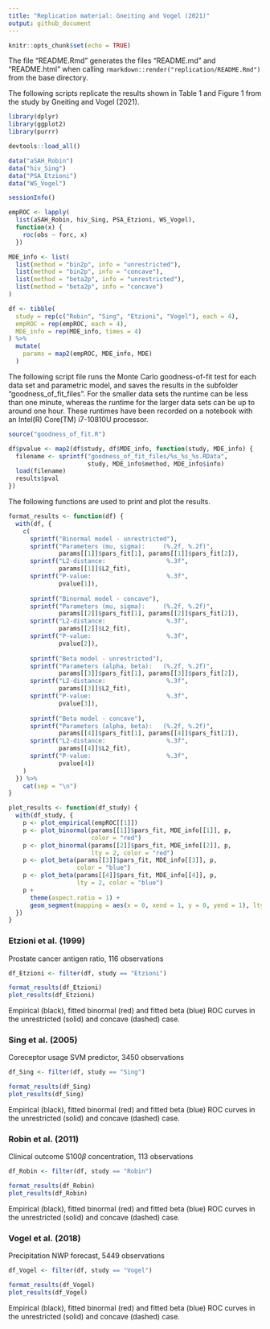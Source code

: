 ```yaml
---
title: "Replication material: Gneiting and Vogel (2021)"
output: github_document
---
```


```r
knitr::opts_chunk$set(echo = TRUE)

```

The file "README.Rmd" generates the files "README.md" and "README.html" when calling `rmarkdown::render("replication/README.Rmd")` from the base directory.

The following scripts replicate the results shown in Table 1 and Figure 1 from the study by Gneiting and Vogel (2021).

```r
library(dplyr)
library(ggplot2)
library(purrr)

devtools::load_all()

data("aSAH_Robin")
data("hiv_Sing")
data("PSA_Etzioni")
data("WS_Vogel")

sessionInfo()

```

```r
empROC <- lapply(
  list(aSAH_Robin, hiv_Sing, PSA_Etzioni, WS_Vogel),
  function(x) {
    roc(obs ~ forc, x)
  })

MDE_info <- list(
  list(method = "bin2p", info = "unrestricted"),
  list(method = "bin2p", info = "concave"),
  list(method = "beta2p", info = "unrestricted"),
  list(method = "beta2p", info = "concave")
)

df <- tibble(
  study = rep(c("Robin", "Sing", "Etzioni", "Vogel"), each = 4),
  empROC = rep(empROC, each = 4),
  MDE_info = rep(MDE_info, times = 4)
) %>%
  mutate(
    params = map2(empROC, MDE_info, MDE)
  )

```

The following script file runs the Monte Carlo goodness-of-fit test for each data set and parametric model, and saves the results in the subfolder "goodness_of_fit_files". For the smaller data sets the runtime can be less than one minute, whereas the runtime for the larger data sets can be up to around one hour. These runtimes have been recorded on a notebook with an Intel(R) Core(TM) i7-10810U processor.

```r
source("goodness_of_fit.R")

```


```r
df$pvalue <- map2(df$study, df$MDE_info, function(study, MDE_info) {
  filename <- sprintf("goodness_of_fit_files/%s_%s_%s.RData",
                      study, MDE_info$method, MDE_info$info)
  load(filename)
  results$pval
})

```

The following functions are used to print and plot the results.

```r
format_results <- function(df) {
  with(df, {
    c(
      sprintf("Binormal model - unrestricted"),
      sprintf("Parameters (mu, sigma):     (%.2f, %.2f)",
              params[[1]]$pars_fit[1], params[[1]]$pars_fit[2]),
      sprintf("L2-distance:                 %.3f",
              params[[1]]$L2_fit),
      sprintf("P-value:                     %.3f",
              pvalue[1]),
      
      sprintf("Binormal model - concave"),
      sprintf("Parameters (mu, sigma):     (%.2f, %.2f)",
              params[[2]]$pars_fit[1], params[[2]]$pars_fit[2]),
      sprintf("L2-distance:                 %.3f",
              params[[2]]$L2_fit),
      sprintf("P-value:                     %.3f",
              pvalue[2]),
      
      sprintf("Beta model - unrestricted"),
      sprintf("Parameters (alpha, beta):   (%.2f, %.2f)",
              params[[3]]$pars_fit[1], params[[3]]$pars_fit[2]),
      sprintf("L2-distance:                 %.3f",
              params[[3]]$L2_fit),
      sprintf("P-value:                     %.3f",
              pvalue[3]),
    
      sprintf("Beta model - concave"),
      sprintf("Parameters (alpha, beta):   (%.2f, %.2f)",
              params[[4]]$pars_fit[1], params[[4]]$pars_fit[2]),
      sprintf("L2-distance:                 %.3f",
              params[[4]]$L2_fit),
      sprintf("P-value:                     %.3f",
              pvalue[4])
    )
  }) %>%
    cat(sep = "\n")
}

plot_results <- function(df_study) {
  with(df_study, {
    p <- plot_empirical(empROC[[1]])
    p <- plot_binormal(params[[1]]$pars_fit, MDE_info[[1]], p,
                       color = "red")
    p <- plot_binormal(params[[2]]$pars_fit, MDE_info[[2]], p,
                       lty = 2, color = "red")
    p <- plot_beta(params[[3]]$pars_fit, MDE_info[[3]], p,
                   color = "blue")
    p <- plot_beta(params[[4]]$pars_fit, MDE_info[[4]], p,
                   lty = 2, color = "blue")
    p +
      theme(aspect.ratio = 1) +
      geom_segment(mapping = aes(x = 0, xend = 1, y = 0, yend = 1), lty = 2)
  })
}
```



### Etzioni et al. (1999)

Prostate cancer antigen ratio, 116 observations

```r
df_Etzioni <- filter(df, study == "Etzioni")

format_results(df_Etzioni)
plot_results(df_Etzioni)

```

Empirical (black), fitted binormal (red) and fitted beta (blue) ROC curves in the unrestricted (solid) and concave (dashed) case.


### Sing et al. (2005)

Coreceptor usage SVM predictor, 3450 observations

```r
df_Sing <- filter(df, study == "Sing")

format_results(df_Sing)
plot_results(df_Sing)

```

Empirical (black), fitted binormal (red) and fitted beta (blue) ROC curves in the unrestricted (solid) and concave (dashed) case.

### Robin et al. (2011)

Clinical outcome S100$\beta$ concentration, 113 observations

```r
df_Robin <- filter(df, study == "Robin")

format_results(df_Robin)
plot_results(df_Robin)


```

Empirical (black), fitted binormal (red) and fitted beta (blue) ROC curves in the unrestricted (solid) and concave (dashed) case.


### Vogel et al. (2018)

Precipitation NWP forecast, 5449 observations

```r
df_Vogel <- filter(df, study == "Vogel")

format_results(df_Vogel)
plot_results(df_Vogel)

```

Empirical (black), fitted binormal (red) and fitted beta (blue) ROC curves in the unrestricted (solid) and concave (dashed) case.
